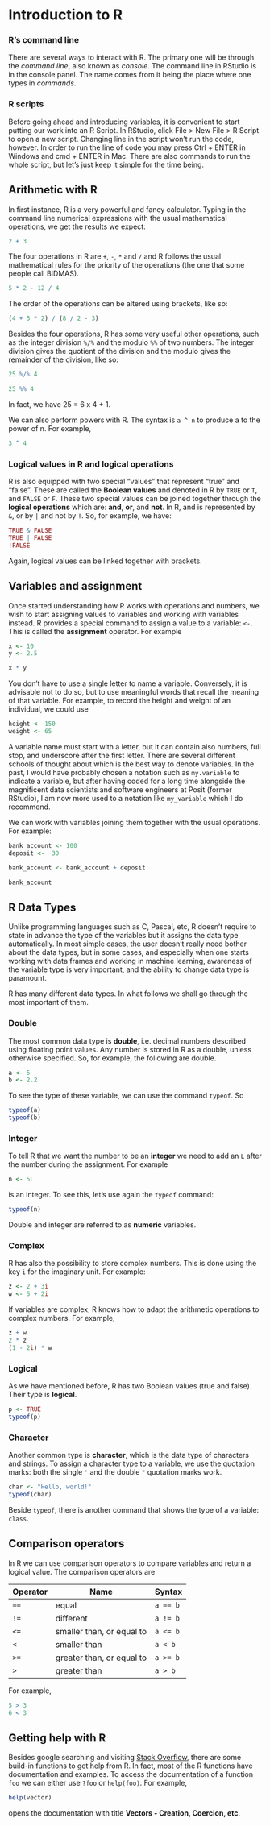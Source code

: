 # Introduction to R

### R's command line

There are several ways to interact with R. The primary one will be through the *command line*, also known as *console*. The command line in RStudio is in the console panel. The name comes from it being the place where one types in *commands*.

### R scripts

Before going ahead and introducing variables, it is convenient to start putting our work into an R Script. In RStudio, click File \> New File \> R Script to open a new script. Changing line in the script won't run the code, however. In order to run the line of code you may press Ctrl + ENTER in Windows and cmd + ENTER in Mac. There are also commands to run the whole script, but let's just keep it simple for the time being.

## Arithmetic with R

In first instance, R is a very powerful and fancy calculator. Typing in the command line numerical expressions with the usual mathematical operations, we get the results we expect:

```r
2 + 3
```

The four operations in R are `+`, `-`, `*` and `/` and R follows the usual mathematical rules for the priority of the operations (the one that some people call BIDMAS).

```r
5 * 2 - 12 / 4
```

The order of the operations can be altered using brackets, like so:

```r
(4 + 5 * 2) / (8 / 2 - 3)
```

Besides the four operations, R has some very useful other operations, such as the integer division `%/%` and the modulo `%%` of two numbers. The integer division gives the quotient of the division and the modulo gives the remainder of the division, like so:

```r
25 %/% 4
```

```r
25 %% 4
```

In fact, we have 25 = 6 x 4 + 1.

We can also perform powers with R. The syntax is `a ^ n` to produce a to the power of n. For example,

```r
3 ^ 4
```

### Logical values in R and logical operations

R is also equipped with two special "values" that represent "true" and "false". These are called the **Boolean values** and denoted in R by `TRUE` or `T`, and `FALSE` or `F`. These two special values can be joined together through the **logical operations** which are: **and**, **or**, and **not**. In R, and is represented by `&`, or by `|` and not by `!`. So, for example, we have:

```r
TRUE & FALSE
TRUE | FALSE
!FALSE
```

Again, logical values can be linked together with brackets.

## Variables and assignment

Once started understanding how R works with operations and numbers, we wish to start assigning values to variables and working with variables instead. R provides a special command to assign a value to a variable: `<-`. This is called the **assignment** operator. For example

```r
x <- 10
y <- 2.5

x * y
```

You don't have to use a single letter to name a variable. Conversely, it is advisable not to do so, but to use meaningful words that recall the meaning of that variable. For example, to record the height and weight of an individual, we could use

```r
height <- 150
weight <- 65
```

::: {.callout-caution title="On the names of variables"}
A variable name must start with a letter, but it can contain also numbers, full stop, and underscore after the first letter. There are several different schools of thought about which is the best way to denote variables. In the past, I would have probably chosen a notation such as `my.variable` to indicate a variable, but after having coded for a long time alongside the magnificent data scientists and software engineers at Posit (former RStudio), I am now more used to a notation like `my_variable` which I do recommend.
:::

We can work with variables joining them together with the usual operations. For example:

```r
bank_account <- 100
deposit <-  30

bank_account <- bank_account + deposit

bank_account
```

## R Data Types

Unlike programming languages such as C, Pascal, etc, R doesn't require to state in advance the type of the variables but it assigns the data type automatically. In most simple cases, the user doesn't really need bother about the data types, but in some cases, and especially when one starts working with data frames and working in machine learning, awareness of the variable type is very important, and the ability to change data type is paramount.

R has many different data types. In what follows we shall go through the most important of them.

### Double

The most common data type is **double**, i.e. decimal numbers described using floating point values. Any number is stored in R as a double, unless otherwise specified. So, for example, the following are double.

```r
a <- 5
b <- 2.2
```

To see the type of these variable, we can use the command `typeof`. So

```r
typeof(a)
typeof(b)
```

### Integer

To tell R that we want the number to be an **integer** we need to add an `L` after the number during the assignment. For example

```r
n <- 5L
```

is an integer. To see this, let's use again the `typeof` command:

```r
typeof(n)
```

Double and integer are referred to as **numeric** variables.

### Complex

R has also the possibility to store complex numbers. This is done using the key `i` for the imaginary unit. For example:

```r
z <- 2 + 3i
w <- 5 + 2i
```

If variables are complex, R knows how to adapt the arithmetic operations to complex numbers. For example,

```r
z + w
2 * z
(1 - 2i) * w
```

### Logical

As we have mentioned before, R has two Boolean values (true and false). Their type is **logical**.

```r
p <- TRUE
typeof(p)
```

### Character

Another common type is **character**, which is the data type of characters and strings. To assign a character type to a variable, we use the quotation marks: both the single `'` and the double `"` quotation marks work.

```r
char <- "Hello, world!"
typeof(char)
```

::: callout-warning
Beside `typeof`, there is another command that shows the type of a variable: `class`.
:::

## Comparison operators

In R we can use comparison operators to compare variables and return a logical value. The comparison operators are

| Operator | Name                      | Syntax   |
|----------|---------------------------|----------|
| `==`     | equal                     | `a == b` |
| `!=`     | different                 | `a != b` |
| `<=`     | smaller than, or equal to | `a <= b` |
| `<`      | smaller than              | `a < b`  |
| `>=`     | greater than, or equal to | `a >= b` |
| `>`      | greater than              | `a > b`  |

For example,

```r
5 > 3
6 < 3
```

## Getting help with R

Besides google searching and visiting [Stack Overflow](https://stackoverflow.com/), there are some build-in functions to get help from R. In fact, most of the R functions have documentation and examples. To access the documentation of a function `foo` we can either use `?foo` or `help(foo)`. For example,

```r
help(vector)
```

opens the documentation with title **Vectors - Creation, Coercion, etc**.
